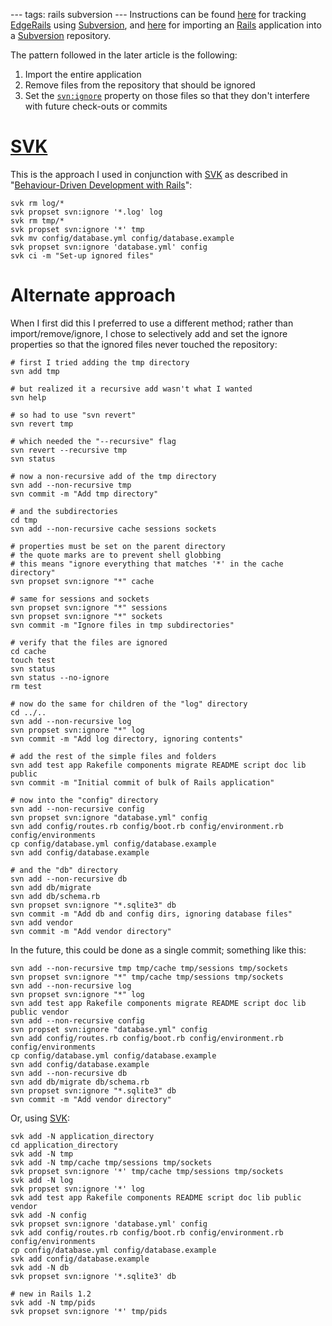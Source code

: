 ---
tags: rails subversion
---
Instructions can be found [http://wiki.rubyonrails.org/rails/pages/EdgeRails here] for tracking [[EdgeRails]] using [[Subversion]], and [http://wiki.rubyonrails.org/rails/pages/HowtoUseRailsWithSubversion here] for importing an [[Rails]] application into a [[Subversion]] repository.

The pattern followed in the later article is the following:

# Import the entire application
# Remove files from the repository that should be ignored
# Set the <tt>svn:ignore</tt> property on those files so that they don't interfere with future check-outs or commits

= [[SVK]] =

This is the approach I used in conjunction with [[SVK]] as described in "[[Behaviour-Driven Development with Rails]]":

<pre>svk rm log/*
svk propset svn:ignore '*.log' log
svk rm tmp/*
svk propset svn:ignore '*' tmp
svk mv config/database.yml config/database.example
svk propset svn:ignore 'database.yml' config
svk ci -m "Set-up ignored files"</pre>

= Alternate approach =

When I first did this I preferred to use a different method; rather than import/remove/ignore, I chose to selectively add and set the ignore properties so that the ignored files never touched the repository:

<pre># first I tried adding the tmp directory
svn add tmp

# but realized it a recursive add wasn't what I wanted
svn help

# so had to use "svn revert"
svn revert tmp

# which needed the "--recursive" flag
svn revert --recursive tmp
svn status

# now a non-recursive add of the tmp directory
svn add --non-recursive tmp
svn commit -m "Add tmp directory"

# and the subdirectories
cd tmp
svn add --non-recursive cache sessions sockets

# properties must be set on the parent directory
# the quote marks are to prevent shell globbing
# this means "ignore everything that matches '*' in the cache directory"
svn propset svn:ignore "*" cache

# same for sessions and sockets
svn propset svn:ignore "*" sessions
svn propset svn:ignore "*" sockets
svn commit -m "Ignore files in tmp subdirectories"

# verify that the files are ignored
cd cache
touch test
svn status
svn status --no-ignore
rm test

# now do the same for children of the "log" directory
cd ../..
svn add --non-recursive log
svn propset svn:ignore "*" log
svn commit -m "Add log directory, ignoring contents"

# add the rest of the simple files and folders
svn add test app Rakefile components migrate README script doc lib public 
svn commit -m "Initial commit of bulk of Rails application"

# now into the "config" directory
svn add --non-recursive config
svn propset svn:ignore "database.yml" config
svn add config/routes.rb config/boot.rb config/environment.rb config/environments
cp config/database.yml config/database.example
svn add config/database.example 

# and the "db" directory
svn add --non-recursive db
svn add db/migrate
svn add db/schema.rb 
svn propset svn:ignore "*.sqlite3" db
svn commit -m "Add db and config dirs, ignoring database files"
svn add vendor
svn commit -m "Add vendor directory"</pre>

In the future, this could be done as a single commit; something like this:

<pre>svn add --non-recursive tmp tmp/cache tmp/sessions tmp/sockets
svn propset svn:ignore "*" tmp/cache tmp/sessions tmp/sockets
svn add --non-recursive log
svn propset svn:ignore "*" log
svn add test app Rakefile components migrate README script doc lib public vendor
svn add --non-recursive config
svn propset svn:ignore "database.yml" config
svn add config/routes.rb config/boot.rb config/environment.rb config/environments
cp config/database.yml config/database.example
svn add config/database.example 
svn add --non-recursive db
svn add db/migrate db/schema.rb 
svn propset svn:ignore "*.sqlite3" db
svn commit -m "Add vendor directory"</pre>

Or, using [[SVK]]:

<pre>svk add -N application_directory
cd application_directory
svk add -N tmp
svk add -N tmp/cache tmp/sessions tmp/sockets
svk propset svn:ignore '*' tmp/cache tmp/sessions tmp/sockets
svk add -N log
svk propset svn:ignore '*' log
svk add test app Rakefile components README script doc lib public vendor
svk add -N config
svk propset svn:ignore 'database.yml' config
svk add config/routes.rb config/boot.rb config/environment.rb config/environments
cp config/database.yml config/database.example
svk add config/database.example 
svk add -N db
svk propset svn:ignore '*.sqlite3' db

# new in Rails 1.2
svk add -N tmp/pids
svk propset svn:ignore '*' tmp/pids</pre>
